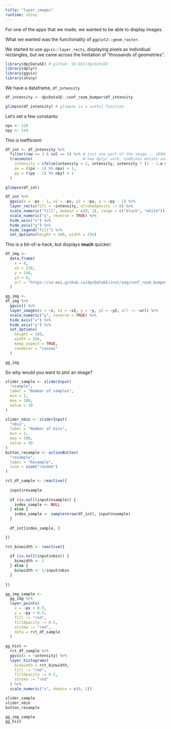 ```yaml
---
title: "layer_images"
runtime: shiny
---
```


For one of the apps that we made, we wanted to be able to display images.

What we wanted was the functionality of `ggplot2::geom_raster`.

We started to use `ggvis::layer_rects`, displaying pixels as individiual rectangles, but we came across the limitation of "thousands of geometries".

```r
library(dpcDataSE) # github: SE-EEI/dpcDataSE
library(dplyr)
library(ggvis)
library(shiny)
```

We have a dataframe, `df_intensity`

```r
df_intensity <- dpcDataSE::conf_room_bumper$df_intensity

glimpse(df_intensity) # glimpse is a useful function
```

Let's set a few constants:

```r
npx <- 128
npy <- 144
```

This is inefficient:

```r
df_int <- df_intensity %>% 
  filter(row == 3 & col == 5) %>% # just one part of the image... 18000 pixels
  transmute(                      # new dplyr verb, combines mutate and select
    intensity = ifelse(intensity < 1, intensity, intensity * (1 - 1.e-8)),
    px = ((px - 1) %% npx) + 1, 
    py = ((py - 1) %% npy) + 1
  ) 
  
glimpse(df_int)

df_int %>%
  ggvis(x = ~px - 1, x2 = ~px, y2 = ~py, y = ~py - 1) %>%
  layer_rects(fill = ~intensity, strokeOpacity := 0) %>%
  scale_numeric("fill", domain = c(0, 1), range = c("black", "white")) %>%
  scale_numeric("y", reverse = TRUE) %>%
  hide_axis("x") %>%
  hide_axis("y") %>%
  hide_legend("fill") %>%
  set_options(height = 288, width = 256)
```

This is a bit-of-a-hack, but displays **much** quicker:

```r
df_img <- 
  data.frame(
    x = 0, 
    x2 = 128,
    y = 144, 
    y2 = 0,
    url = "https://se-eei.github.io/dpcDataSE/inst/img/conf_room_bumper/img_grey/conf_room-000-003-005.jpg"  
  )

gg_img <-
df_img %>%
  ggvis() %>%
  layer_images(x = ~x, x2 = ~x2, y = ~y, y2 = ~y2, url := ~url) %>%
  scale_numeric("y", reverse = TRUE) %>%
  hide_axis("x") %>%
  hide_axis("y") %>%
  set_options(
    height = 288, 
    width = 256, 
    keep_aspect = TRUE, 
    renderer = "canvas"
  ) 

gg_img
```

So why would you want to plot an image?

```r
slider_sample <- sliderInput(
  "nsample",
  label = "Number of samples",
  min = 1, 
  max = 100, 
  value = 30
)

slider_nbin <- sliderInput(
  "nbin",
  label = "Number of bins",
  min = 1, 
  max = 100, 
  value = 30
)
button_resample <- actionButton(
  "resample",
  label = "Resample",
  icon = icon("random")
)
```

```r
rct_df_sample <- reactive({
  
  input$resample
  
  if (is.null(input$nsample)) {
    index_sample <- NULL
  } else {
    index_sample <- sample(nrow(df_int), input$nsample)
  }
 
  df_int[index_sample, ]

})

rct_binwidth <- reactive({
  
  if (is.null(input$nbin)) {
    binwidth <- 1
  } else {
    binwidth <- 1/input$nbin
  }
  
})

gg_img_sample <- 
  gg_img %>%
  layer_points(
    x = ~px + 0.5,
    y = ~py + 0.5,
    fill := "red", 
    fillOpacity := 0.5,
    stroke := "red", 
    data = rct_df_sample
  )
  
gg_hist <- 
  rct_df_sample %>%
  ggvis(x = ~intensity) %>%
  layer_histograms(
    binwidth = rct_binwidth,
    fill := "red", 
    fillOpacity := 0.5,
    stroke := "red"
  ) %>%
  scale_numeric("x", domain = c(0, 1)) 
```

```r
slider_sample
slider_nbin
button_resample
```

```r
gg_img_sample
gg_hist
```






